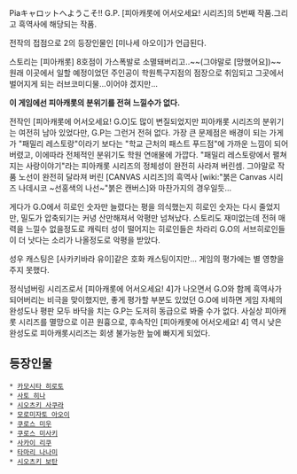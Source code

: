 Piaキャロットへようこそ!! G.P.
[피아캐롯에 어서오세요! 시리즈]의 5번째 작품.그리고 흑역사에 해당되는 작품.

전작의 접점으로 2의 등장인물인 [미나세 아오이]가 언급된다.

스토리는 [피아캐롯] 8호점이 가스폭발로 소멸돼버리고..~~(그야말로 [망했어요])~~ 원래 이곳에서 일할 예정이었던 주인공이 학원특구지점의 점장으로 취임되고 그곳에서 벌어지게 되는 러브코미디물...이어야 겠지만... 

'''이 게임에선 피아캐롯의 분위기를 전혀 느낄수가 없다. '''

전작인 [피아캐롯에 어서오세요! G.O]도 많이 변질되었지만 피아캐롯 시리즈의 분위기는 여전히 남아 있었다만, G.P는 그런거 전혀 없다. 가장 큰 문제점은 배경이 되는 가게가 "패밀리 레스토랑"이라기 보다는 "학교 근처의 패스트 푸드점"에 가까운 느낌이 되어버렸고, 이에따라 전체적인 분위기도 학원 연애물에 가깝다. "패밀리 레스토랑에서 펼쳐지는 사랑이야기"라는 피아캐롯 시리즈의 정체성이 완전히 사라져 버린셈.
그야말로 작품 노선이 완전히 달라져 버린 [CANVAS 시리즈]의 흑역사 [wiki:"붉은 Canvas 시리즈 나데시코 ~선홍색의 나선~"붉은 캔버스]와 마찬가지의 경우일듯...

게다가 G.O에서 히로인 숫자만 늘렸다는 평을 의식했는지 히로인 숫자는 다시 줄었지만,  밀도가 압축되기는 커녕 산만해져서 악평만 넘쳐났다. 스토리도 재미없는데 전혀 매력을 느낄수 없을정도로 캐릭터 성이 떨어지는 히로인들은 차라리 G.O의 서브히로인들이 더 낫다는 소리가 나올정도로 악평을 받았다. 

성우 캐스팅은 [사카키바라 유이]같은 호화 캐스팅이지만... 게임의 평가에는 별 영향을 주지 못했다.

정식넘버링 시리즈로서 [피아캐롯에 어서오세요! 4]가 나오면서 G.O와 함께 흑역사가 되어버리는 비극을 맞이했지만, 좋게 평가할 부분도 있었던 G.O에 비하면 게임 자체의 완성도나 평판 모두 바닥을 치는 G.P는 도저히 동급으로 봐줄 수가 없다. 사실상 피아캐롯 시리즈를 멸망으로 이끈 원흉으로, 후속작인 [피아캐롯에 어서오세요! 4] 역시 낮은 완성도로 피아캐롯시리즈는 회생 불가능한 늪에 빠지게 되었다.

== 등장인물 ==
 * [[카모시타 히로토]]
 * [[사토 히나]]
 * [[시오츠키 사쿠라]]
 * [[모로미자토 아오이]]
 * [[쿠로스 미우]]
 * [[쿠로스 미사키]]
 * [[사카이 리쿠]]
 * [[타마리 나나미]]
 * [[시오츠키 보탄]]
